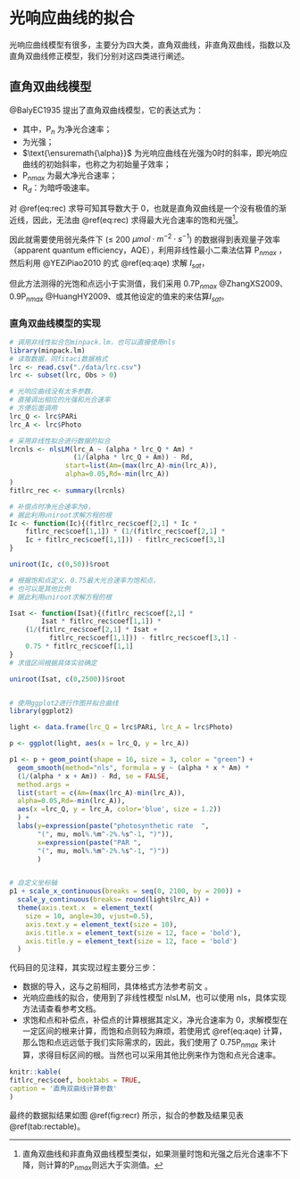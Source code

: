 # 光响应曲线的拟合

光响应曲线模型有很多，主要分为四大类，直角双曲线，非直角双曲线，指数以及直角双曲线修正模型，我们分别对这四类进行阐述。

## 直角双曲线模型

@BalyEC1935 提出了直角双曲线模型，它的表达式为：

\begin{equation}
P_{n}  = \frac{\alpha I\ P_{nmax}}{\alpha I + P_{nmax}}- R_{d}
(\#eq:rec)
\end{equation}

* 其中，P$_{n}$ 为净光合速率；
* \textsl{I} 为光强；
* $\text{\ensuremath{\alpha}}$ 为光响应曲线在光强为0时的斜率，即光响应曲线的初始斜率，也称之为初始量子效率；
* P$_{nmax}$ 为最大净光合速率；
* R$_{d}$：为暗呼吸速率。

对 \@ref(eq:rec) 求导可知其导数大于 0，也就是直角双曲线是一个没有极值的渐近线，因此，无法由 \@ref(eq:rec)  求得最大光合速率的饱和光强^[直角双曲线和非直角双曲线模型类似，如果测量时饱和光强之后光合速率不下降，则计算的P$_{nmax}$则远大于实测值。]。

因此就需要使用弱光条件下
($\leq$ 200 $\mu mol\cdot m^{-2}\cdot s^{-1}$) 的数据得到表观量子效率（apparent
quantum efficiency，AQE），利用非线性最小二乘法估算 P$_{nmax}$ ，然后利用 @YEZiPiao2010 的式 \@ref(eq:aqe) 求解 $I_{sat}$，

\begin{equation}
P_{nmax}= AQE \times I_{sat} - R_{d}
(\#eq:aqe)
\end{equation}

但此方法测得的光饱和点远小于实测值，我们采用 0.7P$_{nmax}$ @ZhangXS2009、0.9P$_{nmax}$
@HuangHY2009、或其他设定的值来的来估算$I_{sat}$。

### 直角双曲线模型的实现

```r
# 调用非线性拟合包minpack.lm，也可以直接使用nls
library(minpack.lm)
# 读取数据，同fitaci数据格式
lrc <- read.csv("./data/lrc.csv")
lrc <- subset(lrc, Obs > 0)

# 光响应曲线没有太多参数，
# 直接调出相应的光强和光合速率
# 方便后面调用
lrc_Q <- lrc$PARi
lrc_A <- lrc$Photo 

# 采用非线性拟合进行数据的拟合
lrcnls <- nlsLM(lrc_A ~ (alpha * lrc_Q * Am) * 
                (1/(alpha * lrc_Q + Am)) - Rd,  
              start=list(Am=(max(lrc_A)-min(lrc_A)),
              alpha=0.05,Rd=-min(lrc_A))
)
fitlrc_rec <- summary(lrcnls)

# 补偿点时净光合速率为0，
# 据此利用uniroot求解方程的根
Ic <- function(Ic){(fitlrc_rec$coef[2,1] * Ic *
    fitlrc_rec$coef[1,1]) * (1/(fitlrc_rec$coef[2,1] * 
    Ic + fitlrc_rec$coef[1,1])) - fitlrc_rec$coef[3,1] 
}

uniroot(Ic, c(0,50))$root

# 根据饱和点定义，0.75最大光合速率为饱和点，
# 也可以是其他比例
# 据此利用uniroot求解方程的根

Isat <- function(Isat){(fitlrc_rec$coef[2,1] * 
        Isat * fitlrc_rec$coef[1,1]) * 
    (1/(fitlrc_rec$coef[2,1] * Isat + 
          fitlrc_rec$coef[1,1])) - fitlrc_rec$coef[3,1] -
    0.75 * fitlrc_rec$coef[1,1]
}
# 求值区间根据具体实验确定

uniroot(Isat, c(0,2500))$root


# 使用ggplot2进行作图并拟合曲线
library(ggplot2)

light <- data.frame(lrc_Q = lrc$PARi, lrc_A = lrc$Photo)

p <- ggplot(light, aes(x = lrc_Q, y = lrc_A))

p1 <- p + geom_point(shape = 16, size = 3, color = "green") + 
  geom_smooth(method="nls", formula = y ~ (alpha * x * Am) * 
  (1/(alpha * x + Am)) - Rd, se = FALSE,
  method.args = 
  list(start = c(Am=(max(lrc_A)-min(lrc_A)),
  alpha=0.05,Rd=-min(lrc_A)), 
  aes(x =lrc_Q, y = lrc_A, color='blue', size = 1.2))
  ) +
  labs(y=expression(paste("photosynthetic rate  ", 
       "(", mu, mol%.%m^-2%.%s^-1, ")")), 
       x=expression(paste("PAR ", 
       "(", mu, mol%.%m^-2%.%s^-1, ")"))
       )


# 自定义坐标轴
p1 + scale_x_continuous(breaks = seq(0, 2100, by = 200)) +  
  scale_y_continuous(breaks= round(light$lrc_A)) +
  theme(axis.text.x  = element_text(
    size = 10, angle=30, vjust=0.5), 
    axis.text.y = element_text(size = 10),
    axis.title.x = element_text(size = 12, face = 'bold'),
    axis.title.y = element_text(size = 12, face = 'bold')
  )
```

代码目的见注释，其实现过程主要分三步：

* 数据的导入，这与之前相同，具体格式方法参考前文 \ref{fitaci}。
* 光响应曲线的拟合，使用到了非线性模型 nlsLM，也可以使用 nls，具体实现方法请查看参考文档。
* 求饱和点和补偿点，补偿点的计算根据其定义，净光合速率为 0，求解模型在一定区间的根来计算，而饱和点则较为麻烦，若使用式 \@ref(eq:aqe)
计算，那么饱和点远远低于我们实际需求的，因此，我们使用了 0.75P$_{nmax}$ 来计算，求得目标区间的根。当然也可以采用其他比例来作为饱和点光合速率。



```r
knitr::kable(
fitlrc_rec$coef, booktabs = TRUE,
caption = '直角双曲线计算参数'
)
```

最终的数据拟结果如图 \@ref(fig:recr) 所示，拟合的参数及结果见表 \@ref(tab:rectable)。

\cleardoublepage

